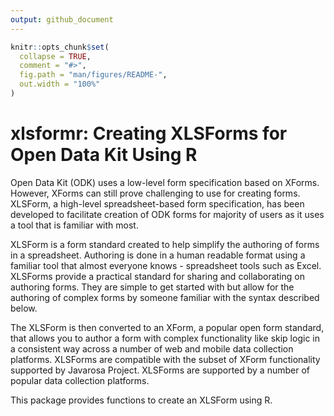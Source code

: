 ```yaml
---
output: github_document
---
```


<!-- README.md is generated from README.Rmd. Please edit that file -->

```r
knitr::opts_chunk$set(
  collapse = TRUE,
  comment = "#>",
  fig.path = "man/figures/README-",
  out.width = "100%"
)
```
# xlsformr: Creating XLSForms for Open Data Kit Using R

Open Data Kit (ODK) uses a low-level form specification based on XForms. However, XForms can still prove challenging to use for creating forms. XLSForm, a high-level spreadsheet-based form specification, has been developed to facilitate creation of ODK forms for majority of users as it uses a tool that is familiar with most. 

XLSForm is a form standard created to help simplify the authoring of forms in a spreadsheet. Authoring is done in a human readable format using a familiar tool that almost everyone knows - spreadsheet tools such as Excel. XLSForms provide a practical standard for sharing and collaborating on authoring forms. They are simple to get started with but allow for the authoring of complex forms by someone familiar with the syntax described below.

The XLSForm is then converted to an XForm, a popular open form standard, that allows you to author a form with complex functionality like skip logic in a consistent way across a number of web and mobile data collection platforms. XLSForms are compatible with the subset of XForm functionality supported by Javarosa Project. XLSForms are supported by a number of popular data collection platforms.

This package provides functions to create an XLSForm using R.


